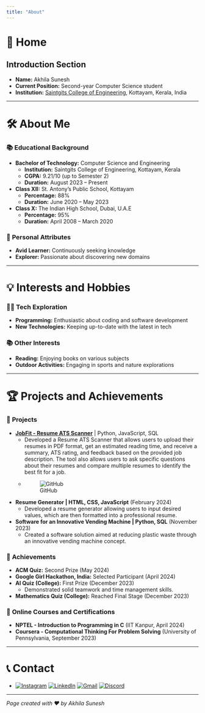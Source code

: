 ```yaml
---
title: "About"
---
```


# 🌟 **Home**

## Introduction Section

- **Name:** Akhila Sunesh
- **Current Position:** Second-year Computer Science student
- **Institution:** [Saintgits College of Engineering](https://saintgits.org/), Kottayam, Kerala, India

---

# 🛠️ **About Me**

### 📚 **Educational Background**
- **Bachelor of Technology:** Computer Science and Engineering
  - **Institution:** Saintgits College of Engineering, Kottayam, Kerala
  - **CGPA:** 9.21/10 (up to Semester 2)
  - **Duration:** August 2023 – Present
- **Class XII:** St. Antony’s Public School, Kottayam
  - **Percentage:** 88%
  - **Duration:** June 2020 – May 2023
- **Class X:** The Indian High School, Dubai, U.A.E
  - **Percentage:** 95%
  - **Duration:** April 2008 – March 2020

### 🌟 **Personal Attributes**
- **Avid Learner:** Continuously seeking knowledge
- **Explorer:** Passionate about discovering new domains

---

# 💡 **Interests and Hobbies**

### 👩‍💻 **Tech Exploration**
- **Programming:** Enthusiastic about coding and software development
- **New Technologies:** Keeping up-to-date with the latest in tech

### 📚 **Other Interests**
- **Reading:** Enjoying books on various subjects
- **Outdoor Activities:** Engaging in sports and nature explorations

---

# 🏆 **Projects and Achievements**

### 🔧 **Projects**
- **[JobFit - Resume ATS Scanner](https://github.com/AkhilaSunesh/JobFit)** | Python, JavaScript, SQL
  - Developed a Resume ATS Scanner that allows users to upload their resumes in PDF format, get an estimated reading time, and receive a summary, ATS rating, and feedback based on the provided job description. The tool also allows users to ask specific questions about their resumes and compare multiple resumes to identify the best fit for a job.
  - ![GitHub](https://img.shields.io/badge/GitHub-Repository-blue?logo=github)

- **Resume Generator | HTML, CSS, JavaScript** (February 2024)
  - Developed a resume generator allowing users to input desired values, which are then formatted into a professional resume.

- **Software for an Innovative Vending Machine | Python, SQL** (November 2023)
  - Created a software solution aimed at reducing plastic waste through an innovative vending machine concept.

### 🏅 **Achievements**
- **ACM Quiz:** Second Prize (May 2024)
- **Google Girl Hackathon, India:** Selected Participant (April 2024)
- **AI Quiz (College):** First Prize (December 2023)
  - Demonstrated solid teamwork and time management skills.
- **Mathematics Quiz (College):** Reached Final Stage (December 2023)


### 📜 **Online Courses and Certifications**
- **NPTEL - Introduction to Programming in C** (IIT Kanpur, April 2024)
- **Coursera - Computational Thinking For Problem Solving** (University of Pennsylvania, September 2023)

---

# 📞 **Contact**

- [![Instagram](https://img.shields.io/badge/Instagram-E4405F?style=for-the-badge&logo=instagram&logoColor=white)](https://instagram.com/akhila_sunesh) 
[![LinkedIn](https://img.shields.io/badge/LinkedIn-0077B5?style=for-the-badge&logo=linkedin&logoColor=white)](https://linkedin.com/in/akhila-sunesh) 
[![Gmail](https://img.shields.io/badge/Gmail-D14836?style=for-the-badge&logo=gmail&logoColor=white)](mailto:akhilasunesh@gmail.com)
[![Discord](https://img.shields.io/badge/Discord-7289DA?style=for-the-badge&logo=discord&logoColor=white)](https://discordapp.com/users/akhila_sunesh)

---

*Page created with ❤️ by Akhila Sunesh*
